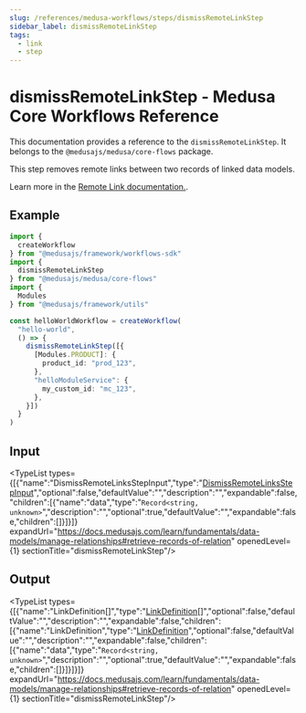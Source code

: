 ```yaml
---
slug: /references/medusa-workflows/steps/dismissRemoteLinkStep
sidebar_label: dismissRemoteLinkStep
tags:
  - link
  - step
---
```



# dismissRemoteLinkStep - Medusa Core Workflows Reference

This documentation provides a reference to the `dismissRemoteLinkStep`. It belongs to the `@medusajs/medusa/core-flows` package.

This step removes remote links between two records of linked data models.

Learn more in the [Remote Link documentation.](https://docs.medusajs.com/learn/fundamentals/module-links/remote-link#dismiss-link).

## Example

```ts
import {
  createWorkflow
} from "@medusajs/framework/workflows-sdk"
import {
  dismissRemoteLinkStep
} from "@medusajs/medusa/core-flows"
import {
  Modules
} from "@medusajs/framework/utils"

const helloWorldWorkflow = createWorkflow(
  "hello-world",
  () => {
    dismissRemoteLinkStep([{
      [Modules.PRODUCT]: {
        product_id: "prod_123",
      },
      "helloModuleService": {
        my_custom_id: "mc_123",
      },
    }])
  }
)
```

## Input

<TypeList types={[{"name":"DismissRemoteLinksStepInput","type":"[DismissRemoteLinksStepInput](../../../../types/core_flows.DismissRemoteLinksStepInput/page.mdx)","optional":false,"defaultValue":"","description":"","expandable":false,"children":[{"name":"data","type":"`Record<string, unknown>`","description":"","optional":true,"defaultValue":"","expandable":false,"children":[]}]}]} expandUrl="https://docs.medusajs.com/learn/fundamentals/data-models/manage-relationships#retrieve-records-of-relation" openedLevel={1} sectionTitle="dismissRemoteLinkStep"/>

## Output

<TypeList types={[{"name":"LinkDefinition[]","type":"[LinkDefinition](../../../../../types/ModulesSdkTypes/types/types.ModulesSdkTypes.LinkDefinition/page.mdx)[]","optional":false,"defaultValue":"","description":"","expandable":false,"children":[{"name":"LinkDefinition","type":"[LinkDefinition](../../../../../types/ModulesSdkTypes/types/types.ModulesSdkTypes.LinkDefinition/page.mdx)","optional":false,"defaultValue":"","description":"","expandable":false,"children":[{"name":"data","type":"`Record<string, unknown>`","description":"","optional":true,"defaultValue":"","expandable":false,"children":[]}]}]}]} expandUrl="https://docs.medusajs.com/learn/fundamentals/data-models/manage-relationships#retrieve-records-of-relation" openedLevel={1} sectionTitle="dismissRemoteLinkStep"/>
